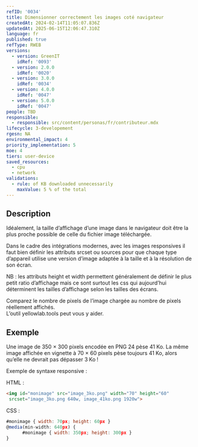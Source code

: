 ```yaml
---
refID: '0034'
title: Dimensionner correctement les images coté navigateur
createdAt: 2024-02-14T11:05:07.836Z
updatedAt: 2025-06-15T12:06:47.310Z
language: fr
published: true
refType: RWEB
versions:
  - version: GreenIT
    idRef: '0093'
  - version: 2.0.0
    idRef: '0020'
  - version: 3.0.0
    idRef: '0034'
  - version: 4.0.0
    idRef: '0047'
  - version: 5.0.0
    idRef: '0047'
people: TBD
responsible:
  - responsible: src/content/personas/fr/contributeur.mdx
lifecycle: 3-developement
rgesn: NA
environmental_impact: 4
priority_implementation: 5
moe: 4
tiers: user-device
saved_resources:
  - cpu
  - network
validations:
  - rule: of KB downloaded unnecessarily
    maxValue: 5 % of the total
---
```


## Description

Idéalement, la taille d’affichage d’une image dans le navigateur doit être la plus proche possible de celle du fichier image téléchargée.

Dans le cadre des intégrations modernes, avec les images responsives il faut bien définir les attributs srcset ou sources pour que chaque type d’appareil utilise une version d’image adaptée à la taille et à la résolution de son écran.

NB : les attributs height et width permettent généralement  de définir le plus petit ratio d’affichage mais ce sont surtout les css qui aujourd’hui déterminent les tailles d’affichage selon les tailles des écrans.

Comparez le nombre de pixels de l’image chargée au nombre de pixels réellement affichés. \
L’outil yellowlab.tools peut vous y aider.

## Exemple

Une image de 350 × 300 pixels encodée en PNG 24 pèse 41 Ko. La même image affichée en vignette à 70 × 60 pixels pèse toujours 41 Ko, alors qu’elle ne devrait pas dépasser 3 Ko !

Exemple de syntaxe responsive :

HTML :

```html
<img id="monimage" src="image_3ko.png" width="70" height="60"
 srcset="image_3ko.png 640w, image_41ko.png 1920w">

```

CSS :

```javascript
#monimage { width: 70px; height: 60px }
@media(min-width: 640px) {
      #monimage { width: 350px; height: 300px }
}

```
